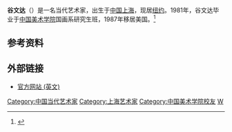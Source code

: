 '''谷文达'''（{{bd|1955年}}）是一名当代艺术家，出生于[[中国|中国]][[上海|上海]]，现居[[纽约|纽约]]。1981年，谷文达毕业于[[中国美术学院|中国美术学院]]国画系研究生班，1987年移居美国。<ref>{{cite web|author1=中国经营报|title=谷文达简介|url=http://money.163.com/12/0601/22/82USB8BT00253B0H.html|website=163.com|accessdate=2016-12-03|archive-url=https://web.archive.org/web/20161220101309/http://money.163.com/12/0601/22/82USB8BT00253B0H.html|archive-date=2016-12-20|dead-url=yes}}</ref>

==参考资料==
{{reflist}}

==外部链接==
*[https://web.archive.org/web/20070515032722/http://www.wendagu.com/home.html 官方网站 (英文)]

{{DEFAULTSORT:G}}
[[Category:中国当代艺术家|Category:中国当代艺术家]]
[[Category:上海艺术家|Category:上海艺术家]]
[[Category:中国美术学院校友|Category:中国美术学院校友]]
[[Category:谷姓|W]]